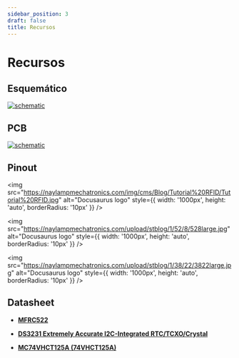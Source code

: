 ```yaml
---
sidebar_position: 3
draft: false
title: Recursos
---
```


# Recursos

## Esquemático
[![schematic](/mod/m13/Schematic_M13.svg)](/mod/m13/Schematic_M13.svg)

## PCB
[![schematic](/mod/m13/PCB_PCB_M13.svg)](/mod/m13/PCB_PCB_M13.svg)

## Pinout

<img 
  src="https://naylampmechatronics.com/img/cms/Blog/Tutorial%20RFID/Tutorial%20RFID.jpg" 
  alt="Docusaurus logo" 
  style={{
    width: '1000px',
    height: 'auto',
    borderRadius: '10px'
  }}
/>

<img 
  src="https://naylampmechatronics.com/upload/stblog/1/52/8/528large.jpg" 
  alt="Docusaurus logo" 
  style={{
    width: '1000px',
    height: 'auto',
    borderRadius: '10px'
  }}
/>

<img 
  src="https://naylampmechatronics.com/upload/stblog/1/38/22/3822large.jpg" 
  alt="Docusaurus logo" 
  style={{
    width: '1000px',
    height: 'auto',
    borderRadius: '10px'
  }}
/>

## Datasheet

- [**MFRC522** ](https://www.nxp.com/docs/en/data-sheet/MFRC522.pdf)

- [**DS3231 Extremely Accurate I2C-Integrated RTC/TCXO/Crystal**](https://www.analog.com/media/en/technical-documentation/data-sheets/ds3231.pdf)

- [**MC74VHCT125A (74VHCT125A)**](https://assets.nexperia.com/documents/data-sheet/74LVC125A.pdf)